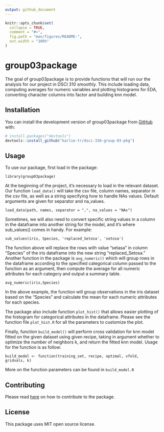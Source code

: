```yaml
---
output: github_document
---
```


<!-- README.md is generated from README.Rmd. Please edit that file -->

```r
knitr::opts_chunk$set(
  collapse = TRUE,
  comment = "#>",
  fig.path = "man/figures/README-",
  out.width = "100%"
)
```

# group03package

<!-- badges: start -->
<!-- badges: end -->

The goal of group03package is to provide functions that will run our the analysis for our project in DSCI 310 smoothly. This include loading data, computing averages for numeric variables and plotting histograms for EDA, converting character columns into factor and building knn model.

## Installation

You can install the development version of group03package from [GitHub](https://github.com/) with:

``` r
# install.packages("devtools")
devtools::install_github("karlie-tr/dsci-310-group-03-pkg")
```

## Usage
To use our package, first load in the package:
```
library(group03package)
```

At the beginning of the project, it's necessary to load in the relevant dataset. Our function `load_data()` will take the csv file, column names, separator in the csv file, as well as a string specifying how to handle NAs values. Default arguments are given for separator and na_values.

```
load_data(path, names, separator = ",", na_values = "NAs")
```
Sometimes, we will also need to convert specific string values in a column in the dataframe into another string for the model, and it's where sub_values() comes in handy. For example:
```
sub_values(iris, Species, 'replaced_Setosa', 'setosa')
```
The function above will replace the rows with value "setasa" in column "Species" of the iris dataframe into the new string "replaced_Setosa."
Another function in the package is `avg_numeric()` which will group rows in the dataframe according to the specified categorical column passed to the function as an argument, then compute the average for all numeric attributes for each category and output a summary table.
```
avg_numeric(iris,Species)
```
In the above example, the function will group observations in the iris dataset based on the "Species" and calculate the mean for each numeric attributes for each species.

The package also include function `plot_hist()` that allows easier plotting of the histogram for categorical attributes in the dataframe. Please see the function file `plot_hist.R` for all the parameters to customize the plot.

Finally, function `build_model()` will perform cross validation for knn model fitted on the given dataset using given recipe, taking in argument whether to optimize the number of neighbors k, and return the fitted knn model. Usage for the function is as follow:
```
build_model <- function(training_set, recipe, optimal, vfold, gridvals, k)
```
More on the function parameters can be found in `build_model.R`

## Contributing
Please read [here]() on how to contribute to the package.

## License
This package uses MIT open source license.
